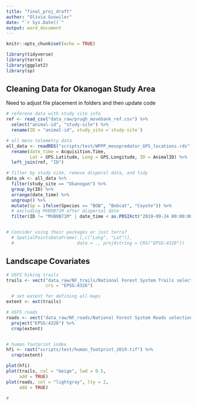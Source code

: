 ```yaml
---
title: "final_proj_draft"
author: "Olivia Guswiler"
date: "`r Sys.Date()`"
output: word_document
---
```


```r
knitr::opts_chunk$set(echo = TRUE)
```

```r
library(tidyverse)
library(terra)
library(ggplot2)
library(sp)
```

## Cleaning Data for Okanogan Study Area

Need to adjust file placement in folders and then update code

```r
# referene data with study site info
ref <- read_csv("data_raw/prugh_movebank_ref.csv") %>% 
  select("animal-id", "study-site") %>% 
  rename(ID = "animal-id", study_site =`study-site`)

# all meso telemetry data
all_data <- readRDS("scripts/test/WPPP_mesopredator_GPS_locations.rds") %>%
  rename(date_time = Acquisition.Time,
         Lat = GPS.Latitude, Long = GPS.Longitude, ID = AnimalID) %>% 
  left_join(ref, "ID")

# filter by study site, remove disperal data, and tidy
data_ok <- all_data %>%
  filter(study_site == "Okanogan") %>% 
  group_by(ID) %>%
  arrange(date_time) %>%
  ungroup() %>%
  mutate(Sp = ifelse(Species == "BOB", "Bobcat", "Coyote")) %>%
  # excluding MVBOB71M after dispersal date
  filter(ID != "MVBOB71M" | date_time < as.POSIXct("2019-09-24 00:00:00"))


# Consider using their packages or just terra?
  # SpatialPointsDataFrame(.[,c("Long", "Lat")],
  #                        data = ., proj4string = CRS("EPSG:4326"))


```

## Landscape Covariates

```r
# USFS hiking trails 
trails <- vect("data_raw/NF_trails/National Forest System Trails selection.shp",
               crs = "EPSG:4326")

  # set extent for defining all maps
extent <- ext(trails)

# USFS roads
roads <- vect("data_raw/NF_roads/National Forest System Roads selection.shp") %>% 
  project("EPSG:4326") %>% 
  crop(extent)


# human footprint index
hfi <- rast("scripts/test/human_footprint_2019.tif") %>% 
  crop(extent)

plot(hfi)
plot(trails, col = "beige", lwd = 0.5,
     add = TRUE)
plot(roads, col = "lightgray", lty = 2,
     add = TRUE)

# 
```
